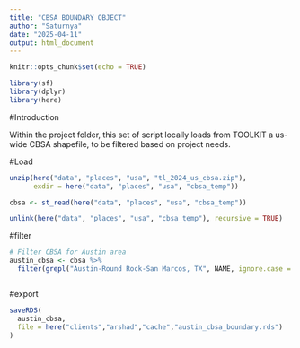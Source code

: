 ---
title: "CBSA BOUNDARY OBJECT"
author: "Saturnya"
date: "2025-04-11"
output: html_document
---

```{r setup, include=FALSE}
knitr::opts_chunk$set(echo = TRUE)

library(sf)
library(dplyr)
library(here)

```

#Introduction

Within the project folder, this set of script locally loads from TOOLKIT a us-wide CBSA shapefile, to be filtered based on project needs. 

#Load
```{r}
unzip(here("data", "places", "usa", "tl_2024_us_cbsa.zip"),
      exdir = here("data", "places", "usa", "cbsa_temp"))

cbsa <- st_read(here("data", "places", "usa", "cbsa_temp"))

unlink(here("data", "places", "usa", "cbsa_temp"), recursive = TRUE)


```

#filter
```{r}
# Filter CBSA for Austin area
austin_cbsa <- cbsa %>%
  filter(grepl("Austin-Round Rock-San Marcos, TX", NAME, ignore.case = TRUE))



```
#export
```{r}

saveRDS(
  austin_cbsa,
  file = here("clients","arshad","cache","austin_cbsa_boundary.rds")
)


```